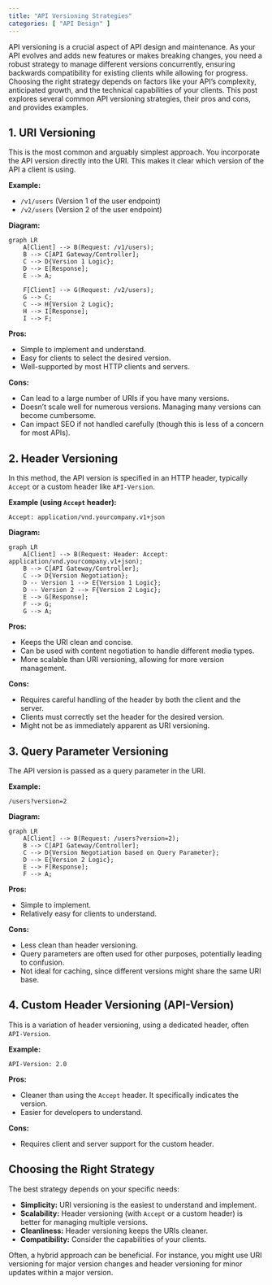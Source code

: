 ```yaml
---
title: "API Versioning Strategies"
categories: [ "API Design" ]
---
```



API versioning is a crucial aspect of API design and maintenance.  As your API evolves and adds new features or makes breaking changes, you need a robust strategy to manage different versions concurrently, ensuring backwards compatibility for existing clients while allowing for progress.  Choosing the right strategy depends on factors like your API's complexity, anticipated growth, and the technical capabilities of your clients.  This post explores several common API versioning strategies, their pros and cons, and provides examples.


## 1. URI Versioning

This is the most common and arguably simplest approach.  You incorporate the API version directly into the URI.  This makes it clear which version of the API a client is using.

**Example:**

* `/v1/users` (Version 1 of the user endpoint)
* `/v2/users` (Version 2 of the user endpoint)

**Diagram:**

```mermaid
graph LR
    A[Client] --> B(Request: /v1/users);
    B --> C[API Gateway/Controller];
    C --> D{Version 1 Logic};
    D --> E[Response];
    E --> A;
    
    F[Client] --> G(Request: /v2/users);
    G --> C;
    C --> H{Version 2 Logic};
    H --> I[Response];
    I --> F;
```

**Pros:**

* Simple to implement and understand.
* Easy for clients to select the desired version.
* Well-supported by most HTTP clients and servers.

**Cons:**

* Can lead to a large number of URIs if you have many versions.
* Doesn't scale well for numerous versions.  Managing many versions can become cumbersome.
*  Can impact SEO if not handled carefully (though this is less of a concern for most APIs).


## 2. Header Versioning

In this method, the API version is specified in an HTTP header, typically `Accept` or a custom header like `API-Version`.

**Example (using `Accept` header):**

```http
Accept: application/vnd.yourcompany.v1+json
```

**Diagram:**

```mermaid
graph LR
    A[Client] --> B(Request: Header: Accept: application/vnd.yourcompany.v1+json);
    B --> C[API Gateway/Controller];
    C --> D{Version Negotiation};
    D -- Version 1 --> E{Version 1 Logic};
    D -- Version 2 --> F{Version 2 Logic};
    E --> G[Response];
    F --> G;
    G --> A;
```

**Pros:**

* Keeps the URI clean and concise.
* Can be used with content negotiation to handle different media types.
* More scalable than URI versioning, allowing for more version management.

**Cons:**

* Requires careful handling of the header by both the client and the server.
* Clients must correctly set the header for the desired version.
*  Might not be as immediately apparent as URI versioning.



## 3. Query Parameter Versioning

The API version is passed as a query parameter in the URI.

**Example:**

`/users?version=2`

**Diagram:**

```mermaid
graph LR
    A[Client] --> B(Request: /users?version=2);
    B --> C[API Gateway/Controller];
    C --> D{Version Negotiation based on Query Parameter};
    D --> E{Version 2 Logic};
    E --> F[Response];
    F --> A;

```

**Pros:**

* Simple to implement.
* Relatively easy for clients to understand.

**Cons:**

* Less clean than header versioning.
* Query parameters are often used for other purposes, potentially leading to confusion.
* Not ideal for caching, since different versions might share the same URI base.


## 4. Custom Header Versioning (API-Version)

This is a variation of header versioning, using a dedicated header, often `API-Version`.

**Example:**

```http
API-Version: 2.0
```

**Pros:**

* Cleaner than using the `Accept` header.  It specifically indicates the version.
* Easier for developers to understand.

**Cons:**

* Requires client and server support for the custom header.


## Choosing the Right Strategy

The best strategy depends on your specific needs:

* **Simplicity:**  URI versioning is the easiest to understand and implement.
* **Scalability:** Header versioning (with `Accept` or a custom header) is better for managing multiple versions.
* **Cleanliness:** Header versioning keeps the URIs cleaner.
* **Compatibility:** Consider the capabilities of your clients.

Often, a hybrid approach can be beneficial. For instance, you might use URI versioning for major version changes and header versioning for minor updates within a major version.





